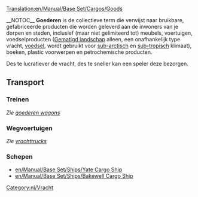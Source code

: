 [[Translation:en/Manual/Base Set/Cargos/Goods]]

{{nl/Manual/Base Set/Cargos/Vracht|name=Goederen
|image=en/Manual/Base Set/Cargos/Goods.png
|geproduceerd=[[en/Manual/Base Set/Industries/Factory]], [[en/Manual/Base Set/Industries/Oil Refinery]], [[en/Manual/Base Set/Industries/Sawmill]], [[en/Manual/Base Set/Industries/Printing Works]]
|geaccepteerd=[[en/Manual/Towns]]
}}__NOTOC__
'''Goederen''' is de collectieve term die verwijst naar bruikbare, gefabriceerde producten die worden geleverd aan de inwoners van je dorpen en steden, inclusief (maar niet gelimiteerd tot) meubels, voertuigen, voedselproducten ([[en/Manual/Climates|Gematigd landschap]] alleen, een onafhankelijk type vracht, [[en/Manual/Base Set/Cargos/Food|voedsel]], wordt gebruikt voor [[en/Manual/Climates|sub-arctisch]] en [[en/Manual/Climates|sub-tropisch]] klimaat), boeken, plastic voorwerpen en petrochemische producten.

Des te lucratiever de vracht, des te sneller kan een speler deze bezorgen.

==Transport==
===Treinen===
''Zie [[en/Manual/Base Set/Trains/Goods Van|goederen wagons]]''

===Wegvoertuigen===
''Zie [[en/Manual/Base Set/Road Vehicles/Goods Trucks|vrachttrucks]]''

===Schepen===
*[[en/Manual/Base Set/Ships/Yate Cargo Ship]]
*[[en/Manual/Base Set/Ships/Bakewell Cargo Ship]]

[[Category:nl/Vracht]]